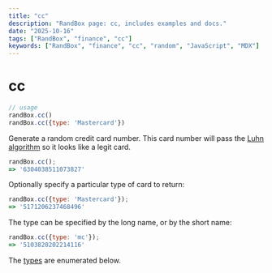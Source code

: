 ```yaml
---
title: "cc"
description: "RandBox page: cc, includes examples and docs."
date: "2025-10-16"
tags: ["RandBox", "finance", "cc"]
keywords: ["RandBox", "finance", "cc", "random", "JavaScript", "MDX"]
---
```


# cc

```js
// usage
randBox.cc()
randBox.cc({type: 'Mastercard'})
```

<p class="pullquote" data-pullquote='Somewhat obvious warning: Do not use this to hit live payment gateways...' markdown="1"></p>

Generate a random credit card number. This card number will pass the
[Luhn algorithm][Luhn] so it looks like a legit card.

```js
randBox.cc();
=> '6304038511073827'
```

Optionally specify a particular type of card to return:

```js
randBox.cc({type: 'Mastercard'});
=> '5171206237468496'
```

The type can be specified by the long name, or by the short name:

```js
randBox.cc({type: 'mc'});
=> '5103820202214116'
```


The [types][types] are enumerated below.

[Luhn]: http://en.wikipedia.org/wiki/Luhn_algorithm
[types]: #cc_type
